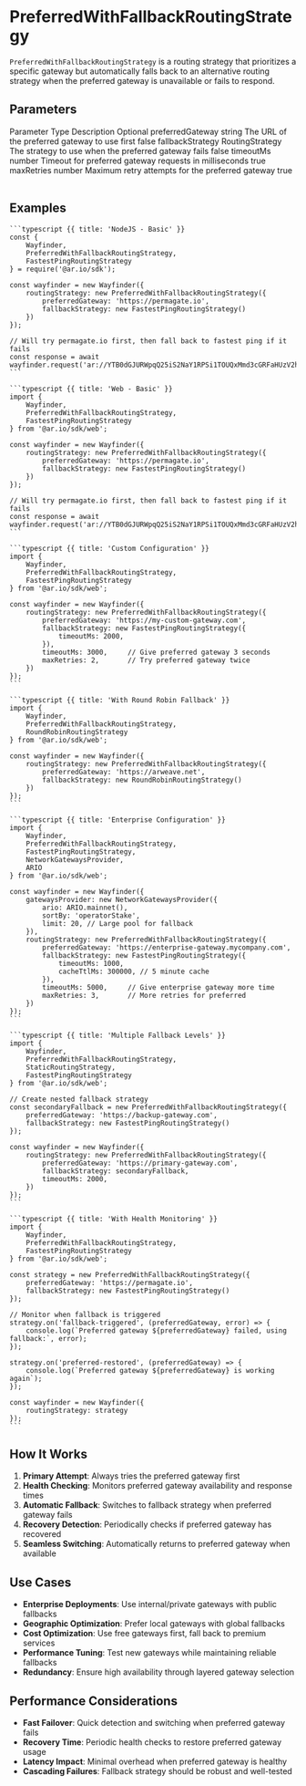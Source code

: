 
<HeroPattern />

# PreferredWithFallbackRoutingStrategy

`PreferredWithFallbackRoutingStrategy` is a routing strategy that prioritizes a specific gateway but automatically falls back to an alternative routing strategy when the preferred gateway is unavailable or fails to respond.

## Parameters

<Table>
  <Table.Head>
    <Table.Row>
      <Table.Header>Parameter</Table.Header>
      <Table.Header>Type</Table.Header>
      <Table.Header>Description</Table.Header>
      <Table.Header>Optional</Table.Header>
    </Table.Row>
  </Table.Head>
  <Table.Body>
    <Table.Row>
      <Table.Cell className="font-semibold">preferredGateway</Table.Cell>
      <Table.Cell>string</Table.Cell>
      <Table.Cell>The URL of the preferred gateway to use first</Table.Cell>
      <Table.Cell>false</Table.Cell>
    </Table.Row>
    <Table.Row>
      <Table.Cell className="font-semibold">fallbackStrategy</Table.Cell>
      <Table.Cell>RoutingStrategy</Table.Cell>
      <Table.Cell>The strategy to use when the preferred gateway fails</Table.Cell>
      <Table.Cell>false</Table.Cell>
    </Table.Row>
    <Table.Row>
      <Table.Cell className="font-semibold">timeoutMs</Table.Cell>
      <Table.Cell>number</Table.Cell>
      <Table.Cell>Timeout for preferred gateway requests in milliseconds</Table.Cell>
      <Table.Cell>true</Table.Cell>
    </Table.Row>
    <Table.Row>
      <Table.Cell className="font-semibold">maxRetries</Table.Cell>
      <Table.Cell>number</Table.Cell>
      <Table.Cell>Maximum retry attempts for the preferred gateway</Table.Cell>
      <Table.Cell>true</Table.Cell>
    </Table.Row>
  </Table.Body>
</Table>

## Examples

<CodeGroup title="PreferredWithFallbackRoutingStrategy">

    ```typescript {{ title: 'NodeJS - Basic' }}
    const {
        Wayfinder,
        PreferredWithFallbackRoutingStrategy,
        FastestPingRoutingStrategy
    } = require('@ar.io/sdk');

    const wayfinder = new Wayfinder({
        routingStrategy: new PreferredWithFallbackRoutingStrategy({
            preferredGateway: 'https://permagate.io',
            fallbackStrategy: new FastestPingRoutingStrategy()
        })
    });

    // Will try permagate.io first, then fall back to fastest ping if it fails
    const response = await wayfinder.request('ar://YTB0dGJURWpqQ25iS2NaY1RPSi1TOUQxMmd3cGRFaHUzV2hiWnVlZ2o5WT0');
    ```

    ```typescript {{ title: 'Web - Basic' }}
    import {
        Wayfinder,
        PreferredWithFallbackRoutingStrategy,
        FastestPingRoutingStrategy
    } from '@ar.io/sdk/web';

    const wayfinder = new Wayfinder({
        routingStrategy: new PreferredWithFallbackRoutingStrategy({
            preferredGateway: 'https://permagate.io',
            fallbackStrategy: new FastestPingRoutingStrategy()
        })
    });

    // Will try permagate.io first, then fall back to fastest ping if it fails
    const response = await wayfinder.request('ar://YTB0dGJURWpqQ25iS2NaY1RPSi1TOUQxMmd3cGRFaHUzV2hiWnVlZ2o5WT0');
    ```

    ```typescript {{ title: 'Custom Configuration' }}
    import {
        Wayfinder,
        PreferredWithFallbackRoutingStrategy,
        FastestPingRoutingStrategy
    } from '@ar.io/sdk/web';

    const wayfinder = new Wayfinder({
        routingStrategy: new PreferredWithFallbackRoutingStrategy({
            preferredGateway: 'https://my-custom-gateway.com',
            fallbackStrategy: new FastestPingRoutingStrategy({
                timeoutMs: 2000,
            }),
            timeoutMs: 3000,     // Give preferred gateway 3 seconds
            maxRetries: 2,       // Try preferred gateway twice
        })
    });
    ```

    ```typescript {{ title: 'With Round Robin Fallback' }}
    import {
        Wayfinder,
        PreferredWithFallbackRoutingStrategy,
        RoundRobinRoutingStrategy
    } from '@ar.io/sdk/web';

    const wayfinder = new Wayfinder({
        routingStrategy: new PreferredWithFallbackRoutingStrategy({
            preferredGateway: 'https://arweave.net',
            fallbackStrategy: new RoundRobinRoutingStrategy()
        })
    });
    ```

    ```typescript {{ title: 'Enterprise Configuration' }}
    import {
        Wayfinder,
        PreferredWithFallbackRoutingStrategy,
        FastestPingRoutingStrategy,
        NetworkGatewaysProvider,
        ARIO
    } from '@ar.io/sdk/web';

    const wayfinder = new Wayfinder({
        gatewaysProvider: new NetworkGatewaysProvider({
            ario: ARIO.mainnet(),
            sortBy: 'operatorStake',
            limit: 20, // Large pool for fallback
        }),
        routingStrategy: new PreferredWithFallbackRoutingStrategy({
            preferredGateway: 'https://enterprise-gateway.mycompany.com',
            fallbackStrategy: new FastestPingRoutingStrategy({
                timeoutMs: 1000,
                cacheTtlMs: 300000, // 5 minute cache
            }),
            timeoutMs: 5000,     // Give enterprise gateway more time
            maxRetries: 3,       // More retries for preferred
        })
    });
    ```

    ```typescript {{ title: 'Multiple Fallback Levels' }}
    import {
        Wayfinder,
        PreferredWithFallbackRoutingStrategy,
        StaticRoutingStrategy,
        FastestPingRoutingStrategy
    } from '@ar.io/sdk/web';

    // Create nested fallback strategy
    const secondaryFallback = new PreferredWithFallbackRoutingStrategy({
        preferredGateway: 'https://backup-gateway.com',
        fallbackStrategy: new FastestPingRoutingStrategy()
    });

    const wayfinder = new Wayfinder({
        routingStrategy: new PreferredWithFallbackRoutingStrategy({
            preferredGateway: 'https://primary-gateway.com',
            fallbackStrategy: secondaryFallback,
            timeoutMs: 2000,
        })
    });
    ```

    ```typescript {{ title: 'With Health Monitoring' }}
    import {
        Wayfinder,
        PreferredWithFallbackRoutingStrategy,
        FastestPingRoutingStrategy
    } from '@ar.io/sdk/web';

    const strategy = new PreferredWithFallbackRoutingStrategy({
        preferredGateway: 'https://permagate.io',
        fallbackStrategy: new FastestPingRoutingStrategy()
    });

    // Monitor when fallback is triggered
    strategy.on('fallback-triggered', (preferredGateway, error) => {
        console.log(`Preferred gateway ${preferredGateway} failed, using fallback:`, error);
    });

    strategy.on('preferred-restored', (preferredGateway) => {
        console.log(`Preferred gateway ${preferredGateway} is working again`);
    });

    const wayfinder = new Wayfinder({
        routingStrategy: strategy
    });
    ```

</CodeGroup>

## How It Works

1. **Primary Attempt**: Always tries the preferred gateway first
2. **Health Checking**: Monitors preferred gateway availability and response times
3. **Automatic Fallback**: Switches to fallback strategy when preferred gateway fails
4. **Recovery Detection**: Periodically checks if preferred gateway has recovered
5. **Seamless Switching**: Automatically returns to preferred gateway when available

## Use Cases

- **Enterprise Deployments**: Use internal/private gateways with public fallbacks
- **Geographic Optimization**: Prefer local gateways with global fallbacks
- **Cost Optimization**: Use free gateways first, fall back to premium services
- **Performance Tuning**: Test new gateways while maintaining reliable fallbacks
- **Redundancy**: Ensure high availability through layered gateway selection

## Performance Considerations

- **Fast Failover**: Quick detection and switching when preferred gateway fails
- **Recovery Time**: Periodic health checks to restore preferred gateway usage
- **Latency Impact**: Minimal overhead when preferred gateway is healthy
- **Cascading Failures**: Fallback strategy should be robust and well-tested

